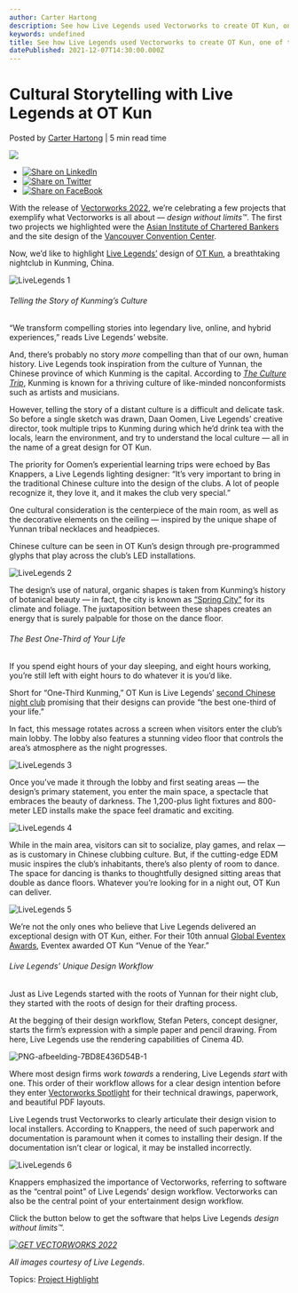 ```yaml
---
author: Carter Hartong
description: See how Live Legends used Vectorworks to create OT Kun, one of the world’s greatest nightclubs.
keywords: undefined
title: See how Live Legends used Vectorworks to create OT Kun, one of the world’s greatest nightclubs. 
datePublished: 2021-12-07T14:30:00.000Z
---
```

  

# Cultural Storytelling with Live Legends at OT Kun

 Posted by [Carter Hartong](https://blog.vectorworks.net/author/carter-hartong) | 5 min read time 

![](https://blog.vectorworks.net/hubfs/Blog%20Images/211123_ENT%20Signature%20Project/LiveLegends%201.jpeg) 

* [![Share on LinkedIn](https://2659751.fs1.hubspotusercontent-na1.net/hubfs/2659751/michaelDemo/share-LI.png)](http://www.linkedin.com/shareArticle?mini=true&url=https%3A%2F%2Fblog.vectorworks.net%2Fnightclub-design-otkun-vectorworks)
* [![Share on Twitter](https://2659751.fs1.hubspotusercontent-na1.net/hubfs/2659751/michaelDemo/share-TW.png)](https://www.twitter.com/share?text=Cultural%20Storytelling%20with%20Live%20Legends%20at%20OT%20Kun&url=https%3A%2F%2Fblog.vectorworks.net%2Fnightclub-design-otkun-vectorworks&via=PMGTweets)
* [![Share on FaceBook](https://2659751.fs1.hubspotusercontent-na1.net/hubfs/2659751/michaelDemo/share-FB.png)](https://www.facebook.com/sharer/sharer.php?u=https%3A%2F%2Fblog.vectorworks.net%2Fnightclub-design-otkun-vectorworks)

With the release of [Vectorworks 2022](https://www.vectorworks.net/2022), we’re celebrating a few projects that exemplify what Vectorworks is all about — _design without limits™_. The first two projects we highlighted were the [Asian Institute of Chartered Bankers](../../../net/vectorworks/blog/asian-institute-of-chartered-bankers-kuala-lumpur.html) and the site design of the [Vancouver Convention Center](../../../net/vectorworks/blog/vancouver-convention-center-pwl-partnership-vectorworks.html).

Now, we’d like to highlight [Live Legends’](https://www.livelegends.com/) design of [OT Kun](https://www.livelegends.com/projects/ot-kun/), a breathtaking nightclub in Kunming, China. 

![LiveLegends 1](https://blog.vectorworks.net/hs-fs/hubfs/Blog%20Images/211123_ENT%20Signature%20Project/LiveLegends%201.jpg?width=1440&name=LiveLegends%201.jpg)

###### Telling the Story of Kunming’s Culture

“We transform compelling stories into legendary live, online, and hybrid experiences,” reads Live Legends’ website. 

And, there’s probably no story _more_ compelling than that of our own, human history. Live Legends took inspiration from the culture of Yunnan, the Chinese province of which Kunming is the capital. According to [_The Culture Trip_](https://theculturetrip.com/asia/china/articles/8-facts-about-yunnanese-culture/), Kunming is known for a thriving culture of like-minded nonconformists such as artists and musicians. 

However, telling the story of a distant culture is a difficult and delicate task. So before a single sketch was drawn, Daan Oomen, Live Legends’ creative director, took multiple trips to Kunming during which he’d drink tea with the locals, learn the environment, and try to understand the local culture — all in the name of a great design for OT Kun.

The priority for Oomen’s experiential learning trips were echoed by Bas Knappers, a Live Legends lighting designer: “It’s very important to bring in the traditional Chinese culture into the design of the clubs. A lot of people recognize it, they love it, and it makes the club very special.” 

One cultural consideration is the centerpiece of the main room, as well as the decorative elements on the ceiling — inspired by the unique shape of Yunnan tribal necklaces and headpieces. 

Chinese culture can be seen in OT Kun’s design through pre-programmed glyphs that play across the club’s LED installations.

![LiveLegends 2](https://blog.vectorworks.net/hs-fs/hubfs/Blog%20Images/211123_ENT%20Signature%20Project/LiveLegends%202.png?width=400&name=LiveLegends%202.png)

The design’s use of natural, organic shapes is taken from Kunming’s history of botanical beauty — in fact, the city is known as [“Spring City”](https://www.chinahighlights.com/kunming/) for its climate and foliage. The juxtaposition between these shapes creates an energy that is surely palpable for those on the dance floor.

###### The Best One-Third of Your Life

If you spend eight hours of your day sleeping, and eight hours working, you’re still left with eight hours to do whatever it is you’d like.

Short for “One-Third Kunming,” OT Kun is Live Legends’ [second Chinese night club](https://www.livelegends.com/13-the-club-the-story-the-team/) promising that their designs can provide “the best one-third of your life.”

In fact, this message rotates across a screen when visitors enter the club’s main lobby. The lobby also features a stunning video floor that controls the area’s atmosphere as the night progresses.

![LiveLegends 3](https://blog.vectorworks.net/hs-fs/hubfs/Blog%20Images/211123_ENT%20Signature%20Project/LiveLegends%203.jpg?width=1440&name=LiveLegends%203.jpg)

Once you’ve made it through the lobby and first seating areas — the design’s primary statement, you enter the main space, a spectacle that embraces the beauty of darkness. The 1,200-plus light fixtures and 800-meter LED installs make the space feel dramatic and exciting.

![LiveLegends 4](https://blog.vectorworks.net/hs-fs/hubfs/Blog%20Images/211123_ENT%20Signature%20Project/LiveLegends%204.jpg?width=1440&name=LiveLegends%204.jpg)

While in the main area, visitors can sit to socialize, play games, and relax — as is customary in Chinese clubbing culture. But, if the cutting-edge EDM music inspires the club’s inhabitants, there’s also plenty of room to dance. The space for dancing is thanks to thoughtfully designed sitting areas that double as dance floors. Whatever you’re looking for in a night out, OT Kun can deliver.

![LiveLegends 5](https://blog.vectorworks.net/hs-fs/hubfs/Blog%20Images/211123_ENT%20Signature%20Project/LiveLegends%205.jpg?width=1440&name=LiveLegends%205.jpg)

We’re not the only ones who believe that Live Legends delivered an exceptional design with OT Kun, either. For their 10th annual [Global Eventex Awards](https://eventex.co/?gclid=CjwKCAiAs92MBhAXEiwAXTi259tdX5OmBOgbIfevSVJGEtqHmNiRZSbo2lKQlnIaBdzFBnyUw-D%5FVxoCitcQAvD%5FBwE), Eventex awarded OT Kun “Venue of the Year.”

###### Live Legends’ Unique Design Workflow

Just as Live Legends started with the roots of Yunnan for their night club, they started with the roots of design for their drafting process.

At the begging of their design workflow, Stefan Peters, concept designer, starts the firm’s expression with a simple paper and pencil drawing. From here, Live Legends use the rendering capabilities of Cinema 4D.

![PNG-afbeelding-7BD8E436D54B-1](https://blog.vectorworks.net/hs-fs/hubfs/Blog%20Images/211123_ENT%20Signature%20Project/PNG-afbeelding-7BD8E436D54B-1.png?width=1440&name=PNG-afbeelding-7BD8E436D54B-1.png)

Where most design firms work _towards_ a rendering, Live Legends _start_ with one. This order of their workflow allows for a clear design intention before they enter [Vectorworks Spotlight](https://www.vectorworks.net/spotlight) for their technical drawings, paperwork, and beautiful PDF layouts.

Live Legends trust Vectorworks to clearly articulate their design vision to local installers. According to Knappers, the need of such paperwork and documentation is paramount when it comes to installing their design. If the documentation isn’t clear or logical, it may be installed incorrectly.

![LiveLegends 6](https://blog.vectorworks.net/hs-fs/hubfs/Blog%20Images/211123_ENT%20Signature%20Project/LiveLegends%206.jpg?width=1440&name=LiveLegends%206.jpg)

Knappers emphasized the importance of Vectorworks, referring to software as the “central point” of Live Legends’ design workflow. Vectorworks can also be the central point of your entertainment design workflow. 

Click the button below to get the software that helps Live Legends _design without limits™._

_[![GET VECTORWORKS 2022](https://no-cache.hubspot.com/cta/default/3018241/4d106fd3-09da-4359-9a3e-44b3a13119d2.png)](https://cta-redirect.hubspot.com/cta/redirect/3018241/4d106fd3-09da-4359-9a3e-44b3a13119d2)_ 

_All images courtesy of Live Legends_.

 Topics: [Project Highlight](https://blog.vectorworks.net/topic/project-highlight) 

  
